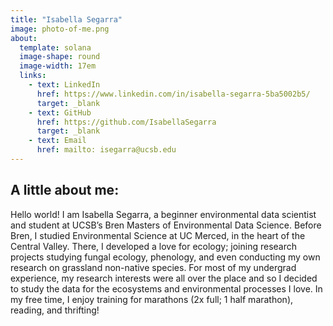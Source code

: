```yaml
---
title: "Isabella Segarra"
image: photo-of-me.png
about:
  template: solana
  image-shape: round
  image-width: 17em
  links: 
    - text: LinkedIn
      href: https://www.linkedin.com/in/isabella-segarra-5ba5002b5/
      target: _blank
    - text: GitHub
      href: https://github.com/IsabellaSegarra 
      target: _blank
    - text: Email
      href: mailto: isegarra@ucsb.edu 
---
```


## A little about me: 

Hello world! I am Isabella Segarra, a beginner environmental data scientist and student at UCSB’s Bren Masters of Environmental Data Science. Before Bren, I studied Environmental Science at UC Merced, in the heart of the Central Valley. There, I developed a love for ecology; joining research projects studying fungal ecology, phenology, and even conducting my own research on grassland non-native species. For most of my undergrad experience, my research interests were all over the place and so I decided to study the data for the ecosystems and environmental processes I love. In my free time, I enjoy training for marathons (2x full; 1 half marathon), reading, and thrifting! 